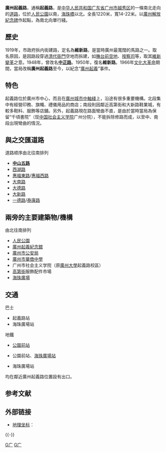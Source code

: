{{unreferenced|time=2015-03-06T10:33:00+00:00}}
{{Infobox Guangzhou Road
|中文道路名称=广州起义路
|道路名称拼音=GUANGZHOUQIYI LU
|图片=File:Guangzhouqiyilu.jpg
|图片说明=
|道路属性=普通道路
|道路方向=南北
|道路总长度=1.22
|车速限制=
|行车线数量=单行线
|所在地区=[[越秀区|越秀区]]
|起点=[[海珠广场|海珠广场]]
|终点=[[中山路_(广州)|中山五路]]
|道路命名日期=1966年
|命名缘由=纪念[[广州起义_(1927年)|广州起义]]（1927年）
|道路旧名=维新路、中正路
|道路动工日期=1919年
|通车日期=
|路段主要建筑=[[廣州公社舊址|廣州公社舊址]]<br>广州市公安局<br>广州市社会主义学院<br>[[海印滨滨广场|海印滨滨广场]]<br>[[海珠广场|海珠广场]]
}}
'''廣州起義路'''，通稱'''起義路'''，是[[中华人民共和国|中华人民共和国]][[广东省|广东省]][[广州市|广州市]][[越秀区|越秀区]]的一條南北走向的[[道路|道路]]，位於[[人民公園|人民公園]]以南，[[海珠橋|海珠橋]]以北。全長1220米，寬14-22米。以[[廣州解放紀念碑|廣州解放紀念碑]]作起點，為南北向單行綫。

== 歷史 ==
1919年，市政府拆内街建路，定名為'''維新路'''，是當時廣州最寬闊的馬路之一。取名原因，是因路段穿過[[清代|清代]][[衙門|衙門]]空地而拆建，如[[撫台前空地|撫台前空地]]、[[按察司|按察司]]等，取其[[維新變革|維新變革]]之意。1948年，曾改名'''[[中正路|中正路]]'''。1950年，復名'''維新路'''。1966年[[文化大革命|文化大革命]]期間，當局改稱'''廣州起義路'''至今，以紀念“[[廣州暴動|廣州起義]]”事件。

== 特色 ==
起義路位於廣州市中心，而且在[[廣州城市中軸綫|廣州城市中軸綫]]上，沿途有很多重要機構。北段集中有經營印務、旗幟、禮儀用品的商店；南段則因鄰近高第街和大新路鞋業城，有較多鞋料、服飾等店舖。另外，起義路現在路面彎曲不直，是由於當時當局為保留“千頃書院”（现[[中国社会主义学院|中国社会主义学院]]广州分院），不能拆除修路而成，以至中、南段出現彎曲的情況。

== 與之交匯道路 ==
道路顺序由北往南排列
*'''[[中山五路|中山五路]]'''
*[[西湖路_(广州)|西湖路]]
*[[惠福東路|惠福東路]]/[[惠福西路|惠福西路]]
*[[大南路|大南路]]
*[[大德路_(广州)|大德路]]
*[[大新路|大新路]]
*[[一德路|一德路]]/[[泰康路_(廣州)|泰康路]]

==兩旁的主要建築物/機構==
由北往南排列
*[[人民公園|人民公園]]
*[[廣州起義紀念舘|廣州起義紀念舘]]
*[[廣州市公安局|廣州市公安局]]
*[[廣州市華僑中學|廣州市華僑中學]]
*广州市社会主义学院（原[[廣州大學|廣州大學]]起義路校區）
*[[高第街|高第街]]服飾配件市場
*[[海珠廣場|海珠廣場]]

==交通==
; 巴士
*起義路站
*海珠廣場站

; 地鐵
*{{广州地铁路线鏈接|1|SL}}[[公園前站|公園前站]]
*{{广州地铁路线鏈接|2|SL}}公園前站、[[海珠廣場站|海珠廣場站]]
*{{广州地铁路线鏈接|6|SL}}海珠廣場站
均在鄰近廣州起義路位置設有出口。

== 参考文献 ==
{{Reflist}}

== 外部链接 ==
* [[地理坐标|地理坐标]]： {{coord|23|7|25.23|N|113|15|31.97|E|display=inline,title|region:CH_type}}

{{-}}
{{广州主要道路}}

[[Category:广州市街道|G广]]
[[Category:越秀区|G广]]